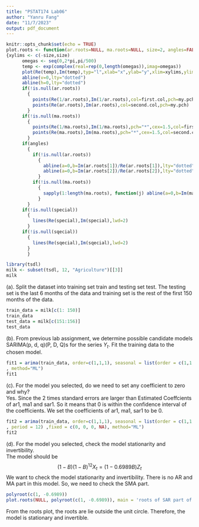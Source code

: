 ```yaml
---
title: "PSTAT174 Lab06"
author: "Yanru Fang"
date: "11/7/2023"
output: pdf_document
---
```


```r
knitr::opts_chunk$set(echo = TRUE)
plot.roots <- function(ar.roots=NULL, ma.roots=NULL, size=2, angles=FALSE, special=NULL, sqecial=NULL,my.pch=1,first.col="blue",second.col="red",main=NULL)
{xylims <- c(-size,size)
      omegas <- seq(0,2*pi,pi/500)
      temp <- exp(complex(real=rep(0,length(omegas)),imag=omegas))
      plot(Re(temp),Im(temp),typ="l",xlab="x",ylab="y",xlim=xylims,ylim=xylims,main=main)
      abline(v=0,lty="dotted")
      abline(h=0,lty="dotted")
      if(!is.null(ar.roots))
        {
          points(Re(1/ar.roots),Im(1/ar.roots),col=first.col,pch=my.pch)
          points(Re(ar.roots),Im(ar.roots),col=second.col,pch=my.pch)
        }
      if(!is.null(ma.roots))
        {
          points(Re(1/ma.roots),Im(1/ma.roots),pch="*",cex=1.5,col=first.col)
          points(Re(ma.roots),Im(ma.roots),pch="*",cex=1.5,col=second.col)
        }
      if(angles)
        {
          if(!is.null(ar.roots))
            {
              abline(a=0,b=Im(ar.roots[1])/Re(ar.roots[1]),lty="dotted")
              abline(a=0,b=Im(ar.roots[2])/Re(ar.roots[2]),lty="dotted")
            }
          if(!is.null(ma.roots))
            {
              sapply(1:length(ma.roots), function(j) abline(a=0,b=Im(ma.roots[j])/Re(ma.roots[j]),lty="dotted"))
            }
        }
      if(!is.null(special))
        {
          lines(Re(special),Im(special),lwd=2)
        }
      if(!is.null(sqecial))
        {
          lines(Re(sqecial),Im(sqecial),lwd=2)
        }
        }
```


```r
library(tsdl)
milk <- subset(tsdl, 12, "Agriculture")[[3]]
milk
```

(a). Split the dataset into training set train and testing set test. The testing set is the last 6 months of the data and training set is the rest of the first 150 months of the data.
```r
train_data = milk[c(1: 150)]
train_data
test_data = milk[c(151:156)]
test_data
```

(b). From previous lab assignment, we determine possible candidate models SARIMA(p, d, q)(P, D, Q)s for the series $Y_t$. Fit the training data to the chosen model.
```r
fit1 = arima(train_data, order=c(1,1,1), seasonal = list(order = c(1,1,1), period = 12)
, method="ML")
fit1
```

(c). For the model you selected, do we need to set any coefficient to zero and why?\
Yes. Since the 2 times standard errors are larger than Estimated Coeffcients of ar1, ma1 and sar1. So it means that 0 is within the confidence interval of the coefficients. We set the coefficients of ar1, ma1, sar1 to be 0.\
```r
fit2 = arima(train_data, order=c(1,1,1), seasonal = list(order = c(1,1,1)
, period = 12) ,fixed = c(0, 0, 0, NA), method="ML")
fit2
```

(d). For the model you selected, check the model stationarity and invertibility.\
The model should be 
$$
(1-B)(1-B)^{12}X_t=(1-0.6989B)Z_t
$$
We want to check the model stationarity and invertibility. There is no AR and MA part in this model. So, we need to check the SMA part.\
```r
polyroot(c(1, -0.6989))
plot.roots(NULL, polyroot(c(1, -0.6989)), main = 'roots of SAR part of model')

```
From the roots plot, the roots are lie outside the unit circle. Therefore, the model is stationary and invertible.\
